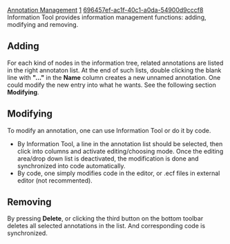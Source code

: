 [[Property:title|Annotation Management]]
[[Property:weight|1]]
[[Property:uuid|696457ef-ac1f-40c1-a0da-54900d9cccf8]]
Information Tool provides information management functions: adding, modifying and removing. 
{{note|Annotation management is only available in lists coresponding to nodes rather than tag nodes - all tags and "Items without tag". }}

==Adding==

For each kind of nodes in the information tree, related annotations are listed in the right annotaton list. At the end of such lists, double clicking the blank line with '''"..."''' in the '''Name''' column creates a new unnamed annotation. One could modify the new entry into what he wants. See the following section '''Modifying'''.

==Modifying==

To modify an annotation, one can use Information Tool or do it by code.
*  By Information Tool, a line in the annotation list should be selected, then click into columns and activate editing/choosing mode. Once the editing area/drop down list is deactivated, the modification is done and synchronized into code automatically. 
*  By code, one simply modifies code in the editor, or .ecf files in external editor (not recommented). 
{{seealso|<br/>
[[EIS: Outgoing|Syntax for Annotations]]  }}


==Removing==

By pressing '''Delete''', or clicking the third button on the bottom toolbar deletes all selected annotations in the list. And corresponding code is synchronized.

{{note|Annotation list can be multi-selected. }}

{{note| All means to manage annotations via the tool are inreversible, except that the location - class or feature - has been opened in the editor, thus undo can be achieved via the editor. Removing is prompted on user demands. The tag tree is automatically updated when annotations are added/modified/removed or through system sweeping. }}




